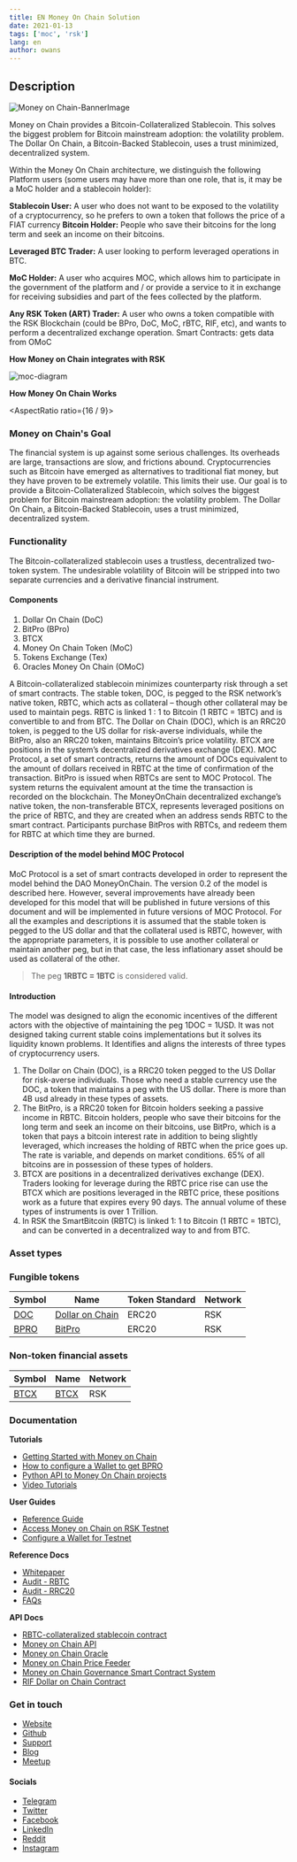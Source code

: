 ---
title: EN Money On Chain Solution
date: 2021-01-13
tags: ['moc', 'rsk']
lang: en
author: owans
---

## Description

![Money on Chain-BannerImage](/img/blog/moc_banner.jpg)

Money on Chain provides a Bitcoin-Collateralized Stablecoin. This solves the biggest problem for Bitcoin mainstream adoption: the volatility problem. The Dollar On Chain, a Bitcoin-Backed Stablecoin, uses a trust minimized, decentralized system.

Within the Money On Chain architecture, we distinguish the following Platform users (some users may have more than one role, that is, it may be a MoC holder and a stablecoin holder):

**Stablecoin User:** A user who does not want to be exposed to the volatility of a cryptocurrency, so he prefers to own a token that follows the price of a FIAT currency
**Bitcoin Holder:** People who save their bitcoins for the long term and seek an income on their bitcoins.

**Leveraged BTC Trader:** A user looking to perform leveraged operations in BTC.

**MoC Holder:** A user who acquires MOC, which allows him to participate in the government of the platform and / or provide a service to it in exchange for receiving subsidies and part of the fees collected by the platform.

**Any RSK Token (ART) Trader:** A user who owns a token compatible with the RSK Blockchain (could be BPro, DoC, MoC, rBTC, RIF, etc), and wants to perform a decentralized exchange operation.
Smart Contracts: gets data from OMoC

**How Money on Chain integrates with RSK**

![moc-diagram](/img/blog/moc_diagram.png)

**How Money On Chain Works**

<AspectRatio ratio={16 / 9}>
  <Box
    as='iframe'
    src='https://youtube.com/embed/SM7EyR3kXz8'
    frameBorder='0'
    allow='accelerometer; autoplay; encrypted-media; gyroscope; picture-in-picture'
    allowFullScreen
  />
</AspectRatio>

### Money on Chain's Goal

The financial system is up against some serious challenges. Its overheads are large, transactions are slow, and frictions abound. Cryptocurrencies such as Bitcoin have emerged as alternatives to traditional fiat money, but they have proven to be extremely volatile. This limits their use. Our goal is to provide a Bitcoin-Collateralized Stablecoin, which solves the biggest problem for Bitcoin mainstream adoption: the volatility problem. The Dollar On Chain, a Bitcoin-Backed Stablecoin, uses a trust minimized, decentralized system.

### Functionality

The Bitcoin-collateralized stablecoin uses a trustless, decentralized two-token system. The undesirable volatility of Bitcoin will be stripped into two separate currencies and a derivative financial instrument.

#### Components

1. Dollar On Chain (DoC)
2. BitPro (BPro)
3. BTCX
4. Money On Chain Token (MoC)
5. Tokens Exchange (Tex)
6. Oracles Money On Chain (OMoC)

A Bitcoin-collateralized stablecoin minimizes counterparty risk through a set of smart contracts. The stable token, DOC, is pegged to the RSK network’s native token, RBTC, which acts as collateral – though other collateral may be used to maintain pegs. RBTC is linked 1 : 1 to Bitcoin (1 RBTC = 1BTC) and is convertible to and from BTC. The Dollar on Chain (DOC), which is an RRC20 token, is pegged to the US dollar for risk-averse individuals, while the BitPro, also an RRC20 token, maintains Bitcoin’s price volatility. BTCX are positions in the system’s decentralized derivatives exchange (DEX). MOC Protocol, a set of smart contracts, returns the amount of DOCs equivalent to the amount of dollars received in RBTC at the time of confirmation of the transaction. BitPro is issued when RBTCs are sent to MOC Protocol. The system returns the equivalent amount at the time the transaction is recorded on the blockchain. The MoneyOnChain decentralized exchange’s native token, the non-transferable BTCX, represents leveraged positions on the price of RBTC, and they are created when an address sends RBTC to the smart contract. Participants purchase BitPros with RBTCs, and redeem them for RBTC at which time they are burned.

#### Description of the model behind MOC Protocol

MoC Protocol is a set of smart contracts developed in order to represent the model behind the DAO MoneyOnChain. The version 0.2 of the model is described here. However, several improvements have already been developed for this model that will be published in future versions of this document and will be implemented in future versions of MOC Protocol. For all the examples and descriptions it is assumed that the stable token is pegged to the US dollar and that the collateral used is RBTC, however, with the appropriate parameters, it is possible to use another collateral or maintain another peg, but in that case, the less inflationary asset should be used as collateral of the other.

> The peg **1RBTC = 1BTC** is considered valid.

#### Introduction

The model was designed to align the economic incentives of the different actors with the objective of maintaining the peg 1DOC = 1USD. It was not designed taking current stable coins implementations but it solves its liquidity known problems. It Identifies and aligns the interests of three types of cryptocurrency users.

1. The Dollar on Chain (DOC), is a RRC20 token pegged to the US Dollar for risk-averse individuals. Those who need a stable currency use the DOC, a token that maintains a peg with the US dollar. There is more than 4B usd already in these types of assets.
2. The BitPro, is a RRC20 token for Bitcoin holders seeking a passive income in RBTC. Bitcoin holders, people who save their bitcoins for the long term and seek an income on their bitcoins, use BitPro, which is a token that pays a bitcoin interest rate in addition to being slightly leveraged, which increases the holding of RBTC when the price goes up. The rate is variable, and depends on market conditions. 65% of all bitcoins are in possession of these types of holders.
3. BTCX are positions in a decentralized derivatives exchange (DEX). Traders looking for leverage during the RBTC price rise can use the BTCX which are positions leveraged in the RBTC price, these positions work as a future that expires every 90 days. The annual volume of these types of instruments is over 1 Trillion.
4. In RSK the SmartBitcoin (RBTC) is linked 1: 1 to Bitcoin (1 RBTC = 1BTC), and can be converted in a decentralized way to and from BTC.

### Asset types

### Fungible tokens

| Symbol                                                                             | Name                                                                | Token Standard | Network |
| ---------------------------------------------------------------------------------- | ------------------------------------------------------------------- | -------------- | ------- |
| [DOC](https://explorer.rsk.co/address/0xe700691da7b9851f2f35f8b8182c69c53ccad9db)  | [Dollar on Chain](https://moneyonchain.com/doc-bitcoin-stablecoin/) | ERC20          | RSK     |
| [BPRO](https://explorer.rsk.co/address/0x440cd83c160de5c96ddb20246815ea44c7abbca8) | [BitPro](https://moneyonchain.com/bpro-income-for-bitcoin-holders/) | ERC20          | RSK     |

### Non-token financial assets

| Symbol                                                                             | Name                                                     | Network |
| ---------------------------------------------------------------------------------- | -------------------------------------------------------- | ------- |
| [BTCX](https://explorer.rsk.co/address/0xf773b590af754d597770937fa8ea7abdf2668370) | [BTCX](https://moneyonchain.com/btcx-leveraged-bitcoin/) | RSK     |

### Documentation

**Tutorials**

- [Getting Started with Money on Chain](https://moneyonchain.com/how-to-defi-for-bitcoin/)
- [How to configure a Wallet to get BPRO](https://youtu.be/QSMV0nY6ln4)
- [Python API to Money On Chain projects](https://api.moneyonchain.com/web/python)
- [Video Tutorials](https://www.youtube.com/playlist?list=PLJAUdiEqqiy2v82du4hBvawzXH46sJ_YE)

**User Guides**

- [Reference Guide](https://api.moneyonchain.com/docs/guide)
- [Access Money on Chain on RSK Testnet](https://moc-testnet.moneyonchain.com)
- [Configure a Wallet for Testnet](https://moneyonchain.com/how-to-defi-for-bitcoin/)

**Reference Docs**

- [Whitepaper](https://moneyonchain.com/whitepaper-defi-for-bitcoin/)
- [Audit - RBTC](https://github.com/money-on-chain/Audits/tree/master/RBTC_collateral)
- [Audit - RRC20](https://github.com/money-on-chain/Audits/tree/master/RRC-20_collateral)
- [FAQs](https://moneyonchain.com/faq-defi-for-bitcoin/)

**API Docs**

- [RBTC-collateralized stablecoin contract](https://github.com/money-on-chain/main-RBTC-contract/blob/master/README.md)
- [Money on Chain API](https://github.com/money-on-chain/py_Moneyonchain/blob/master/README.md)
- [Money on Chain Oracle](https://github.com/money-on-chain/Amphiraos-Oracle/blob/master/README.md)
- [Money on Chain Price Feeder](https://github.com/money-on-chain/price-feeder/blob/master/README.md)
- [Money on Chain Governance Smart Contract System](https://github.com/money-on-chain/Areopagus-Governance/blob/develop/README.md)
- [RIF Dollar on Chain Contract](https://github.com/money-on-chain/RDOC-Contract/blob/master/README.md)

### Get in touch

- [Website](https://moneyonchain.com/)
- [Github](https://github.com/money-on-chain/)
- [Support](https://forum.moneyonchain.com/)
- [Blog](https://medium.com/@moneyonchain)
- [Meetup](https://www.meetup.com/Money-On-Chain-Meetup/)

#### Socials

- [Telegram](https://t.me/MoneyOnChainCommunity)
- [Twitter](https://twitter.com/moneyonchainok)
- [Facebook](https://www.facebook.com/moneyonchain/)
- [LinkedIn](https://www.linkedin.com/company/moneyonchain/)
- [Reddit](https://www.reddit.com/r/MoneyOnChain/)
- [Instagram](https://www.instagram.com/moneyonchainok/)
